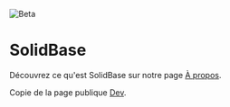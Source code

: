 ---
---

![Beta](../../../assets/beta.png)

# SolidBase

Découvrez ce qu'est SolidBase sur notre page [À propos](/about).

Copie de la page publique [Dev](/dev).
